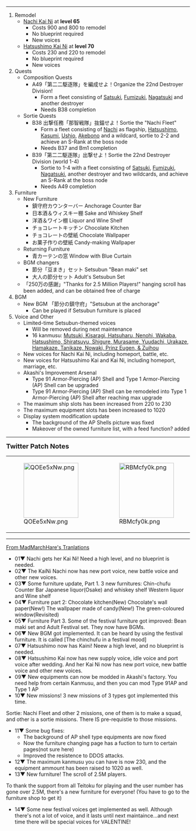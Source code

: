 <hr />
# Remodel
#* [[Nachi#Second_upgrade|Nachi Kai Ni]] at '''level 65'''
#** Costs {{Ammo}}900 and {{Steel}}800 to remodel
#** No blueprint required
#** New voices
#* [[Hatsushimo#Second_upgrade|Hatsushimo Kai Ni]] at '''level 70'''
#** Costs {{Ammo}}230 and {{Steel}}220 to remodel
#** No blueprint required
#** New voices
# Quests
#* Composition Quests
#** A49「第二二駆逐隊」を編成せよ！Organize the 22nd Destroyer Division!
#*** Form a fleet consisting of [[Satsuki]], [[Fumizuki]], [[Nagatsuki]] and another destroyer
#*** Needs B38 completion
#* Sortie Quests
#** B38 出撃任務「那智戦隊」抜錨せよ！Sortie the "Nachi Fleet"
#*** Form a fleet consisting of [[Nachi]] as flagship, [[Hatsushimo]], [[Kasumi]], [[Ushio]], [[Akebono]] and a wildcard, sortie to 2-2 and achieve an S-Rank at the boss node
#*** Needs B37 and Bm1 completion
#** B39「第二二駆逐隊」出撃せよ！Sortie the 22nd Destroyer Division (world 1-4)
#*** Sortie to 1-4 with a fleet consisting of [[Satsuki]], [[Fumizuki]], [[Nagatsuki]], another destroyer and two wildcards, and achieve an S-Rank at the boss node
#*** Needs A49 completion
# Furniture
#* New Furniture
#** 鎮守府カウンターバー Anchorage Counter Bar
#** 日本酒＆ウィスキー棚 Sake and Whiskey Shelf
#** 洋酒＆ワイン棚 Liquor and Wine Shelf
#** チョコレートキッチン Chocolate Kitchen
#** チョコレートの壁紙 Chocolate Wallpaper
#** お菓子作りの壁紙 Candy-making Wallpaper
#* Returning Furniture
#** 青カーテンの窓 Window with Blue Curtain
#* BGM changers
#** 節分「豆まき」セット Setsubun "Bean maki" set
#** 大人の節分セット Adult's Setsubun Set
#* 「250万の感謝」"Thanks for 2.5 Million Players!" hanging scroll has been added, and can be obtained free of charge
# BGM
#* New BGM 「節分の鎮守府」"Setsubun at the anchorage"
#** Can be played if Setsubun furniture is placed
# Voice and Other
#* Limited-time Setsubun-themed voices
#** Will be removed during next maintenance
#** 16 kanmusu: [[Seasonal/Setsubun_Voice_Lines_2015|Mutsuki, Kisaragi, Hatsuharu, Nenohi, Wakaba, Hatsushimo, Shiratsuyu, Shigure, Murasame, Yuudachi, Urakaze, Hamakaze, Tanikaze, Nowaki, Prinz Eugen, & Zuihou]]
#* New voices for Nachi Kai Ni, including homeport, battle, etc.
#* New voices for Hatsushimo Kai and Kai Ni, including homeport, marriage, etc.
#* Akashi's Improvement Arsenal
#** Type 91 Armor-Piercing (AP) Shell and Type 1 Armor-Piercing (AP) Shell can be upgraded
#** Type 91 Armor-Piercing (AP) Shell can be remodeled into Type 1 Armor-Piercing (AP) Shell after reaching max upgrade
#* The maximum ship slots has been increased from 220 to 230
#* The maximum equipment slots has been increased to 1020
#* Display system modification update
#** The background of the AP Shells picture was fixed
#** Makeover of the owned furniture list, with a feed function? added
<hr />
'''<span style="font-size:18px;">Twitter Patch Notes</span>'''
{|
|-
|[[File:QOEe5xNw.png|150px]]
| style="width:10px;" |
|[[File:RBMcfy0k.png|150px]]
| style="width:10px;" |
|[[File:MVkZBy0A.png|150px]]
|}
<hr />
[[Recent_Updates#comm-163388|From MadMarchHare's Tranlations]]
* 01▼ Nachi gets her Kai Ni! Need a high level, and no blueprint is needed.
* 02▼ The KaiNi Nachi now has new port voice, new battle voice and other new voices.
* 03▼ Some furniture update, Part 1. 3 new furnitures: Chin-chufu Counter Bar       Japanese liquor(Osake) and whiskey shelf          Western liquor and Wine shelf
* 04▼ Furniture part 2: Chocolate kitchen(New)         Chocolate's wall paper(New!)         The wallpaper made of candy(New!)              The green-coloured window(Revisited)
* 05▼ Furniture Part 3. Some of the festival furniture got improved: Bean maki set and Adult Festival set. They now have BGMs.
* 06▼ New BGM got implemented. It can be heard by using the festival furniture. It is called [The chinchufu in a festival mood]
* 07▼ Hatsushimo now has Kaini! Neew a high level, and no blueprint is needed.
* 08▼ Hatsushimo Kai now has new supply voice, idle voice and port voice after wedding. And her Kai Ni now has new port voice, new battle voice and other new voices. 
* 09▼ New equipments can now be modded in Akashi's factory. You need help from certain Kanmusu, and then you can mod Type 91AP and Type 1 AP
* 10▼ New missions! 3 new missions of 3 types got implemented this time.
Sortie: Nachi Fleet and other 2 missions, one of them is to make a squad, and other is a sortie missions. There IS pre-requistie to those missions.
* 11▼  Some bug fixes:
**The background of AP shell type equipments are now fixed
**Now the furniture changing page has a fuction to turn to certain pages(not sure here)
**Improved the resistence to DDOS attacks.
* 12▼ The maximum kanmusu you can have is now 230, and the equipment ammount has been raised to 1020 as well.
* 13▼ New furniture! The scroll of 2.5M players.
To thank the support from all Teitoku for playing and the user number has gone over 2.5M, there's a new furniture for everyone! (You have to go to the furniture shop to get it)
* 14▼ Some new festival voices get implemented as well. Although there's not a lot of voice, and it lasts until next maintaince...and next time there will be special voices for VALENTINE!